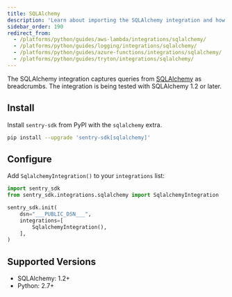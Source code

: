 ```yaml
---
title: SQLAlchemy
description: 'Learn about importing the SQLAlchemy integration and how it captures queries from SQLAlchemy as breadcrumbs.'
sidebar_order: 190
redirect_from:
  - /platforms/python/guides/aws-lambda/integrations/sqlalchemy/
  - /platforms/python/guides/logging/integrations/sqlalchemy/
  - /platforms/python/guides/azure-functions/integrations/sqlalchemy/
  - /platforms/python/guides/tryton/integrations/sqlalchemy/
---
```


<!-- NOTE: Due to being in common, redirects are in vercel.json -->

The SQLAlchemy integration captures queries from
[SQLAlchemy](https://www.sqlalchemy.org/) as breadcrumbs. The integration is
being tested with SQLAlchemy 1.2 or later.

## Install

Install `sentry-sdk` from PyPI with the `sqlalchemy` extra.

```bash
pip install --upgrade 'sentry-sdk[sqlalchemy]'
```

## Configure

Add `SqlalchemyIntegration()` to your `integrations` list:

```python
import sentry_sdk
from sentry_sdk.integrations.sqlalchemy import SqlalchemyIntegration

sentry_sdk.init(
    dsn="___PUBLIC_DSN___",
    integrations=[
        SqlalchemyIntegration(),
    ],
)
```

## Supported Versions

- SQLAlchemy: 1.2+
- Python: 2.7+
